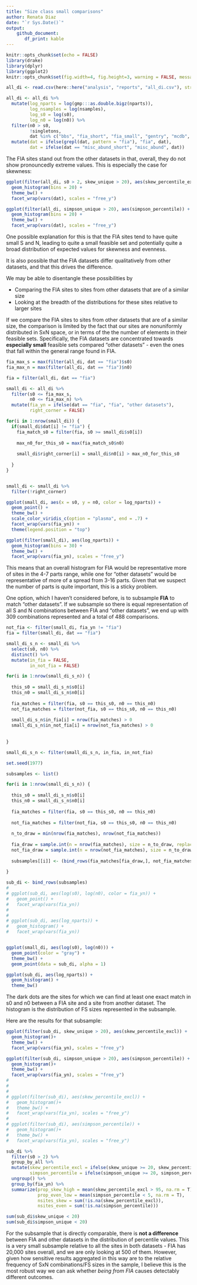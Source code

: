 ```yaml
---
title: "Size class small comparisons"
author: Renata Diaz
date: "`r Sys.Date()`"
output: 
    github_document:
       df_print: kable
---
```


```r
knitr::opts_chunk$set(echo = FALSE)
library(drake)
library(dplyr)
library(ggplot2)
knitr::opts_chunk$set(fig.width=4, fig.height=3, warning = FALSE, message = FALSE) 
```


```r

all_di <- read.csv(here::here("analysis", "reports", "all_di.csv"), stringsAsFactors = F)

all_di <- all_di %>%
  mutate(log_nparts = log(gmp:::as.double.bigz(nparts)),
         log_nsamples = log(nsamples),
         log_s0 = log(s0),
         log_n0 = log(n0)) %>%
  filter(n0 > s0,
         !singletons,
         dat %in% c("bbs", "fia_short", "fia_small", "gentry", "mcdb", "misc_abund_short")) %>%
  mutate(dat = ifelse(grepl(dat, pattern = "fia"), "fia", dat),
         dat = ifelse(dat == "misc_abund_short", "misc_abund", dat))
```


The FIA sites stand out from the other datasets in that, overall, they do not show pronouncedly extreme values. This is especially the case for skewness:

```r

ggplot(filter(all_di, s0 > 2, skew_unique > 20), aes(skew_percentile_excl)) +
  geom_histogram(bins = 20) +
  theme_bw() +
  facet_wrap(vars(dat), scales = "free_y")

ggplot(filter(all_di, simpson_unique > 20), aes(simpson_percentile)) +
  geom_histogram(bins = 20) +
  theme_bw() +
  facet_wrap(vars(dat), scales = "free_y")
```

One possible explanation for this is that the FIA sites tend to have quite small S and N, leading to quite a small feasible set and potentially quite a broad distribution of expected values for skewness and evenness. 

It is also possible that the FIA datasets differ qualitatively from other datasets, and that this drives the difference. 

We may be able to disentangle these possibilities by 

- Comparing the FIA sites to sites from other datasets that are of a similar size
- Looking at the breadth of the distributions for these sites relative to larger sites

If we compare the FIA sites to sites from other datasets that are of a similar size, the comparison is limited by the fact that our sites are nonuniformly distributed in SxN space, or in terms of the the number of elements in their feasible sets. Specifically, the FIA datasets are concentrated towards **especially small** feasible sets compared "other datasets" - even the ones that fall within the general range found in FIA. 
 

```r


fia_max_s = max(filter(all_di, dat == "fia")$s0)
fia_max_n = max(filter(all_di, dat == "fia")$n0)

fia = filter(all_di, dat == "fia")

small_di <- all_di %>%
  filter(s0 <= fia_max_s,
         n0 <= fia_max_n) %>%
  mutate(fia_yn = ifelse(dat == "fia", "fia", "other datasets"),
         right_corner = FALSE)

for(i in 1:nrow(small_di)) {
  if(small_di$dat[i] != "fia") {
    fia_match_s0 = filter(fia, s0 >= small_di$s0[i])
    
    max_n0_for_this_s0 = max(fia_match_s0$n0)
    
    small_di$right_corner[i] = small_di$n0[i] > max_n0_for_this_s0
    
  }
}


small_di <- small_di %>%
  filter(!right_corner)

ggplot(small_di, aes(x = s0, y = n0, color = log_nparts)) +
  geom_point() +
  theme_bw() +
  scale_color_viridis_c(option = "plasma", end = .7) +
  facet_wrap(vars(fia_yn)) +
  theme(legend.position = "top")

ggplot(filter(small_di), aes(log_nparts)) +
  geom_histogram(bins = 30) +
  theme_bw() +
  facet_wrap(vars(fia_yn), scales = "free_y")

```

This means that an overall histogram for FIA would be representative more of sites in the 4-7 parts range, while one for "other datasets" would be representative of more of a spread from 3-16 parts. Given that we suspect the number of parts is quite important, this is a sticky problem.

One option, which I haven't considered before, is to subsample __FIA__ to match "other datasets". 
If we subsample so there is equal representation of all S and N combinations between FIA and "other datasets", we end up with 309 combinations represented and a total of 488 comparisons. 

```r

not_fia <- filter(small_di, fia_yn != "fia")
fia = filter(small_di, dat == "fia")

small_di_s_n <- small_di %>%
  select(s0, n0) %>%
  distinct() %>%
  mutate(in_fia = FALSE,
         in_not_fia = FALSE)

for(i in 1:nrow(small_di_s_n)) {
  
  this_s0 = small_di_s_n$s0[i]
  this_n0 = small_di_s_n$n0[i]
  
  fia_matches = filter(fia, s0 == this_s0, n0 == this_n0)
  not_fia_matches = filter(not_fia, s0 == this_s0, n0 == this_n0)
  
  small_di_s_n$in_fia[i] = nrow(fia_matches) > 0 
  small_di_s_n$in_not_fia[i] = nrow(not_fia_matches) > 0 
  
  
}

small_di_s_n <- filter(small_di_s_n, in_fia, in_not_fia)

set.seed(1977)

subsamples <- list()

for(i in 1:nrow(small_di_s_n)) {
  
  this_s0 = small_di_s_n$s0[i]
  this_n0 = small_di_s_n$n0[i]
  
  fia_matches = filter(fia, s0 == this_s0, n0 == this_n0)
  
  not_fia_matches = filter(not_fia, s0 == this_s0, n0 == this_n0)
  
  n_to_draw = min(nrow(fia_matches), nrow(not_fia_matches))
  
  fia_draw = sample.int(n = nrow(fia_matches), size = n_to_draw, replace = F)
  not_fia_draw = sample.int(n = nrow(not_fia_matches), size = n_to_draw, replace = F)
  
  subsamples[[i]] <- (bind_rows(fia_matches[fia_draw,], not_fia_matches[not_fia_draw, ]))
  
}

sub_di <- bind_rows(subsamples)
# 
# ggplot(sub_di, aes(log(s0), log(n0), color = fia_yn)) +
#   geom_point() +
#   facet_wrap(vars(fia_yn))
# 
# 
# ggplot(sub_di, aes(log_nparts)) +
#   geom_histogram() +
#   facet_wrap(vars(fia_yn))


ggplot(small_di, aes(log(s0), log(n0))) +
  geom_point(color = "gray") +
  theme_bw() +
  geom_point(data = sub_di, alpha = 1)

ggplot(sub_di, aes(log_nparts)) +
  geom_histogram() +
  theme_bw()
```


The dark dots are the sites for which we can find at least one exact match in s0 and n0 between a FIA site and a site from another dataset. The histogram is the distribution of FS sizes represented in the subsample.


Here are the results for that subsample:

```r

ggplot(filter(sub_di, skew_unique > 20), aes(skew_percentile_excl)) +
  geom_histogram()+
  theme_bw() +
  facet_wrap(vars(fia_yn), scales = "free_y")

ggplot(filter(sub_di, simpson_unique > 20), aes(simpson_percentile)) +
  geom_histogram()+
  theme_bw() +
  facet_wrap(vars(fia_yn), scales = "free_y")
# 
# 
# 
# ggplot(filter(sub_di), aes(skew_percentile_excl)) +
#   geom_histogram()+
#   theme_bw() +
#   facet_wrap(vars(fia_yn), scales = "free_y")
# 
# ggplot(filter(sub_di), aes(simpson_percentile)) +
#   geom_histogram()+
#   theme_bw() +
#   facet_wrap(vars(fia_yn), scales = "free_y")

sub_di %>%
  filter(s0 > 2) %>%
  group_by_all %>%
  mutate(skew_percentile_excl = ifelse(skew_unique >= 20, skew_percentile_excl, NA),
         simpson_percentile = ifelse(simpson_unique >= 20, simpson_percentile, NA)) %>%
  ungroup() %>%
  group_by(fia_yn) %>%
  summarize(prop_skew_high = mean(skew_percentile_excl > 95, na.rm = T),
            prop_even_low = mean(simpson_percentile < 5, na.rm = T),
            nsites_skew = sum(!is.na(skew_percentile_excl)),
            nsites_even = sum(!is.na(simpson_percentile)))

sum(sub_di$skew_unique < 20)
sum(sub_di$simpson_unique < 20)
```

For the subsample that is directly comparable, there is **not a difference** between FIA and other datasets in the distribution of percentile values. This is a very small subsample relative to all the sites in both datasets - FIA has 20,000 sites overall, and we are only looking at 500 of them. However, given how sensitive results aggregated in this way are to the relative frequency of SxN combinations/FS sizes in the sample, I believe this is the most robust way we can ask whether *being from FIA* causes detectably different outcomes. 
